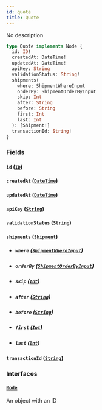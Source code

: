 ```yaml
---
id: quote
title: Quote
---
```


No description

```graphql
type Quote implements Node {
  id: ID!
  createdAt: DateTime!
  updatedAt: DateTime!
  apiKey: String
  validationStatus: String!
  shipments(
    where: ShipmentWhereInput
    orderBy: ShipmentOrderByInput
    skip: Int
    after: String
    before: String
    first: Int
    last: Int
  ): [Shipment!]
  transactionId: String!
}
```

### Fields

#### `id` ([`ID`](../order-view-service/scalars/id))

#### `createdAt` ([`DateTime`](../order-view-service/scalars/date-time))

#### `updatedAt` ([`DateTime`](../order-view-service/scalars/date-time))

#### `apiKey` ([`String`](../order-view-service/scalars/string))

#### `validationStatus` ([`String`](../order-view-service/scalars/string))

#### `shipments` ([`Shipment`](../order-view-service/objects/shipment))

- ##### `where` ([`ShipmentWhereInput`](../order-view-service/inputs/shipment-where-input))

- ##### `orderBy` ([`ShipmentOrderByInput`](../order-view-service/enums/shipment-order-by-input))

- ##### `skip` ([`Int`](../order-view-service/scalars/int))

- ##### `after` ([`String`](../order-view-service/scalars/string))

- ##### `before` ([`String`](../order-view-service/scalars/string))

- ##### `first` ([`Int`](../order-view-service/scalars/int))

- ##### `last` ([`Int`](../order-view-service/scalars/int))

#### `transactionId` ([`String`](../order-view-service/scalars/string))

### Interfaces

#### [`Node`](../order-view-service/interfaces/node)

An object with an ID
